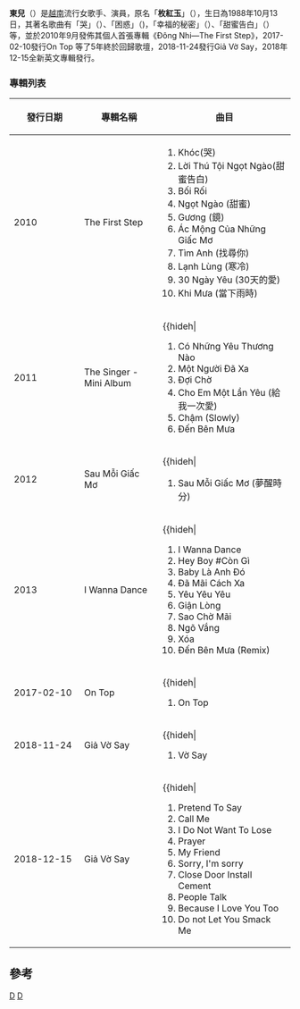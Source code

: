 {{unreferenced|time=2011-02-12T00:18:55+00:00}}
{{藝人
| 姓名 = 東兒 (Đông Nhi)
| 類型 = 女歌手
| 圖片簡介 = 
| 圖片尺寸 =
| 原名 =梅紅玉（Mai Hồng Ngọc）
| 別名 = Nunu
| 英文名 = 
| 國籍 = {{VIE}}
| 出生日期 = {{birth date and age|1988|10|13}}
| 音樂類型 = [[越南語|越南語]]流行音樂
| 職業 = 歌手、演員
| 活躍年代 = 2008年至今
| 唱片公司 = Tinu Production 
| 經紀公司 =
| 相關團體 =
| 網站 = [https://www.youtube.com/channel/UCa9HAp5QVsCL44qW08Rt-Xg ĐÔNG NHI YouTube首頁]
}}

'''東兒 '''（{{vie|v=Đông Nhi}}）是[[越南|越南]]流行女歌手、演員，原名「'''枚紅玉'''」（{{vie|v=Mai Hồng Ngọc}}），生日為1988年10月13日，其著名歌曲有「哭」（{{vie|v=Khóc}}）、「困惑」（{{vie|v=Bối rối}})，「幸福的秘密」（{{vie|v=Bí mật của hạnh phúc}}）、「甜蜜告白」（{{vie|v=Lời thú tội ngọt ngào}}） 等，並於2010年9月發佈其個人首張專輯《Đông Nhi—The First Step》，2017-02-10發行On Top
等了5年終於回歸歌壇，2018-11-24發行Giả Vờ Say，2018年12-15全新英文專輯發行。

===專輯列表===
{| class="wikitable" width=50% style="font-size:100%"
!style="width:25%"|'''發行日期'''||style="width:28%"|'''專輯名稱'''||style="width:55%"|曲目
|-
|align="left"|2010|| The First Step||
#Khóc(哭) 
#Lời Thú Tội Ngọt Ngào(甜蜜告白)
#Bối Rối 
#Ngọt Ngào (甜蜜)
#Gương (鏡)
#Ác Mộng Của Những Giấc Mơ 
#Tìm Anh (找尋你)
#Lạnh Lùng (寒冷)
#30 Ngày Yêu (30天的愛)
#Khi Mưa (當下雨時)
|-
|align="left"|2011||The Singer - Mini Album|| {{hideh|
#Có Những Yêu Thương Nào 
#Một Người Đã Xa 
#Đợi Chờ 
#Cho Em Một Lần Yêu (給我一次愛)
#Chậm (Slowly)
#Đến Bên Mưa
|-
|align="left"|2012||Sau Mỗi Giấc Mơ|| {{hideh|
#Sau Mỗi Giấc Mơ (夢醒時分)
|-
|align="left"|2013||I Wanna Dance|| {{hideh|
#I Wanna Dance
#Hey Boy #Còn Gì
#Baby Là Anh Đó
#Đã Mãi Cách Xa
#Yêu Yêu Yêu 
#Giận Lòng
#Sao Chờ Mãi 
#Ngõ Vắng
#Xóa
#Đến Bên Mưa (Remix)
|-
|align="left"|2017-02-10 ||On Top|| {{hideh|
#On Top
|-
|align="left"|2018-11-24 ||Giả Vờ Say|| {{hideh|
#Vờ Say
|-
|align="left"|2018-12-15 ||Giả Vờ Say|| {{hideh|
#Pretend To Say
#Call Me
#I Do Not Want To Lose
#Prayer
#My Friend
#Sorry, I'm sorry
#Close Door Install Cement
#People Talk
#Because I Love You Too
#Do not Let You Smack Me
|}

== 參考 ==
{{refs}}

{{normdaten}}
[[Category:越南女歌手|D]]
[[Category:Mnet亞洲音樂大獎獲得者|D]]